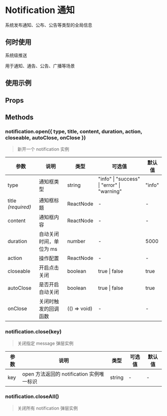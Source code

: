 # Notification 通知

系统发布通知、公布、公告等类型的全局信息

## 何时使用

系统级推送

用于通知、通告、公告、广播等场景

## 使用示例

<!-- Inject Stories -->

## Props

## Methods

### notification.open({ type, title, content, duration, action, closeable, autoClose, onClose })

> 新开一个 notification 实例

| 参数               | 说明                    | 类型         | 可选值                                      | 默认值 |
| ------------------ | ----------------------- | ------------ | ------------------------------------------- | ------ |
| type               | 通知框类型              | string       | "info" \| "success" \| "error" \| "warning" | "info" |
| title _(required)_ | 通知框标题              | ReactNode    | -                                           | -      |
| content            | 通知框内容              | ReactNode    | -                                           | -      |
| duration           | 自动关闭时间，单位为 ms | number       | -                                           | 5000   |
| action             | 操作配置                | ReactNode    | -                                           | -      |
| closeable          | 开启点击关闭            | boolean      | true \| false                               | true   |
| autoClose          | 是否开启自动关闭        | boolean      | true \| false                               | true   |
| onClose            | 关闭时触发的回调函数    | (() => void) | -                                           | -      |

### notification.close(key)

> 关闭指定 message 弹层实例

| 参数 | 说明                                      | 类型   | 可选值 | 默认值 |
| ---- | ----------------------------------------- | ------ | ------ | ------ |
| key  | open 方法返回的 notification 实例唯一标识 | string | -      | -      |

### notification.closeAll()

> 关闭所有 notification 弹层实例

